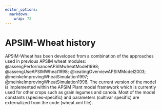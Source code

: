 ```yaml
---
editor_options: 
  markdown: 
    wrap: 72
---
```


# APSIM-Wheat history {#history}

APSIM-Wheat has been developed from a combination of the approaches
used in previous APSIM wheat modules: 
@assengPerformanceAPSIMwheatModel1998; @assengUseAPSIMWheat1998; @keatingOverviewAPSIMModel2003; @meinkeImprovingWheatSimulation1997; @meinkeImprovingWheatSimulation1998.
The current version of the model is implemented within the APSIM Plant
model framework which is currently used for other crops such as grain
legumes and canola. Most of the model constants (species-specific)
and parameters (cultivar specific) are externalized from the code
(wheat.xml file). 